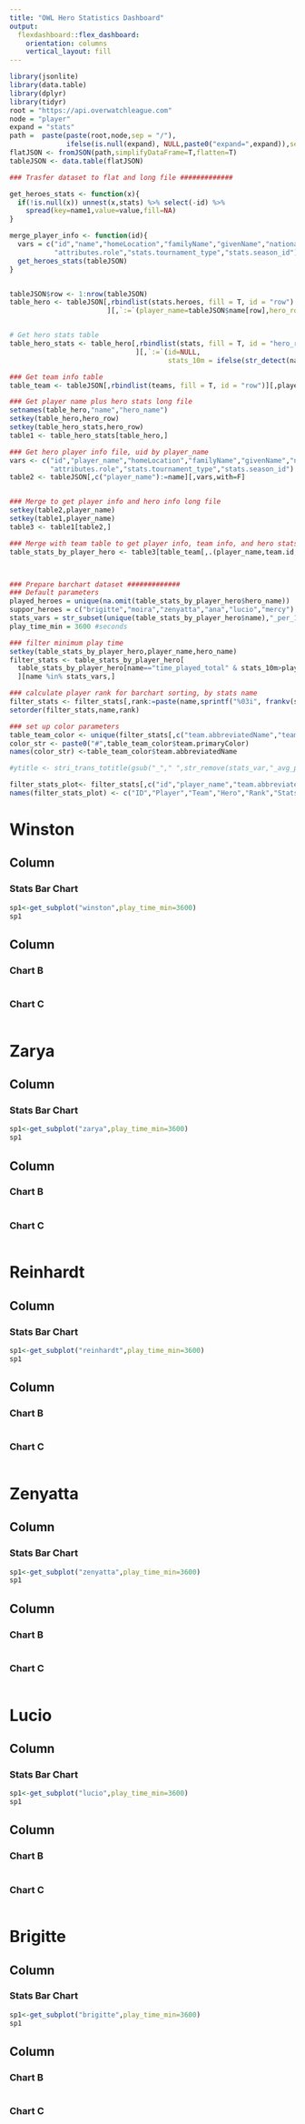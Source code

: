 ```yaml
---
title: "OWL Hero Statistics Dashboard"
output: 
  flexdashboard::flex_dashboard:
    orientation: columns
    vertical_layout: fill
---
```


```r
library(jsonlite)
library(data.table)
library(dplyr)
library(tidyr)
root = "https://api.overwatchleague.com"
node = "player"
expand = "stats"
path =  paste(paste(root,node,sep = "/"),
              ifelse(is.null(expand), NULL,paste0("expand=",expand)),sep="?")
flatJSON <- fromJSON(path,simplifyDataFrame=T,flatten=T)
tableJSON <- data.table(flatJSON)

### Trasfer dataset to flat and long file #############

get_heroes_stats <- function(x){
  if(!is.null(x)) unnest(x,stats) %>% select(-id) %>%
    spread(key=name1,value=value,fill=NA)
}

merge_player_info <- function(id){
  vars = c("id","name","homeLocation","familyName","givenName","nationality","teams",
           "attributes.role","stats.tournament_type","stats.season_id")
  get_heroes_stats(tableJSON)
}


tableJSON$row <- 1:nrow(tableJSON)
table_hero <- tableJSON[,rbindlist(stats.heroes, fill = T, id = "row")
                        ][,`:=`(player_name=tableJSON$name[row],hero_row =.I)]


# Get hero stats table
table_hero_stats <- table_hero[,rbindlist(stats, fill = T, id = "hero_row")
                               ][,`:=`(id=NULL,
                                       stats_10m = ifelse(str_detect(name,"_1m"),value*10,value))][]

### Get team info table
table_team <- tableJSON[,rbindlist(teams, fill = T, id = "row")][,player_name:=tableJSON$name[row]]

### Get player name plus hero stats long file
setnames(table_hero,"name","hero_name")
setkey(table_hero,hero_row)
setkey(table_hero_stats,hero_row)
table1 <- table_hero_stats[table_hero,]

### Get hero player info file, uid by player_name
vars <- c("id","player_name","homeLocation","familyName","givenName","nationality","teams",
          "attributes.role","stats.tournament_type","stats.season_id")
table2 <- tableJSON[,c("player_name"):=name][,vars,with=F]


### Merge to get player info and hero info long file
setkey(table2,player_name)
setkey(table1,player_name)
table3 <- table1[table2,]

### Merge with team table to get player info, team info, and hero stats long file
table_stats_by_player_hero <- table3[table_team[,.(player_name,team.id,team.name,team.primaryColor,team.abbreviatedName)],]



### Prepare barchart dataset #############
### Default parameters
played_heroes = unique(na.omit(table_stats_by_player_hero$hero_name))
suppor_heroes = c("brigitte","moira","zenyatta","ana","lucio","mercy")
stats_vars = str_subset(unique(table_stats_by_player_hero$name),"_per_1m")
play_time_min = 3600 #seconds

### filter minimum play time
setkey(table_stats_by_player_hero,player_name,hero_name)
filter_stats <- table_stats_by_player_hero[
  table_stats_by_player_hero[name=="time_played_total" & stats_10m>play_time_min, player_name,keyby=.(player_name,hero_name)],
  ][name %in% stats_vars,]

### calculate player rank for barchart sorting, by stats name
filter_stats <- filter_stats[,rank:=paste(name,sprintf("%03i", frankv(stats_10m,order=-1,ties.method = "first"))),by=name]
setorder(filter_stats,name,rank)

### set up color parameters
table_team_color <- unique(filter_stats[,c("team.abbreviatedName","team.primaryColor")])
color_str <- paste0("#",table_team_color$team.primaryColor)
names(color_str) <-table_team_color$team.abbreviatedName

#ytitle <- stri_trans_totitle(gsub("_"," ",str_remove(stats_var,"_avg_per_1m")))

filter_stats_plot<- filter_stats[,c("id","player_name","team.abbreviatedName","hero_name","rank","name","stats_10m")]
names(filter_stats_plot) <- c("ID","Player","Team","Hero","Rank","Stats_name","Value")

```

Winston
=======================================================================

Column {data-width=650}
-----------------------------------------------------------------------

###  Stats Bar Chart

```r
sp1<-get_subplot("winston",play_time_min=3600)
sp1
```

Column {data-width=350}
-----------------------------------------------------------------------

### Chart B

```r

```

### Chart C

```r

```

Zarya
=======================================================================

Column {data-width=650}
-----------------------------------------------------------------------

###  Stats Bar Chart

```r
sp1<-get_subplot("zarya",play_time_min=3600)
sp1
```

Column {data-width=350}
-----------------------------------------------------------------------

### Chart B

```r

```

### Chart C

```r

```

Reinhardt
=======================================================================

Column {data-width=650}
-----------------------------------------------------------------------

###  Stats Bar Chart

```r
sp1<-get_subplot("reinhardt",play_time_min=3600)
sp1
```

Column {data-width=350}
-----------------------------------------------------------------------

### Chart B

```r

```

### Chart C

```r

```
Zenyatta
=======================================================================

Column {data-width=650}
-----------------------------------------------------------------------

###  Stats Bar Chart

```r
sp1<-get_subplot("zenyatta",play_time_min=3600)
sp1
```

Column {data-width=350}
-----------------------------------------------------------------------

### Chart B

```r

```

### Chart C

```r

```
Lucio
=======================================================================

Column {data-width=650}
-----------------------------------------------------------------------

###  Stats Bar Chart

```r
sp1<-get_subplot("lucio",play_time_min=3600)
sp1
```

Column {data-width=350}
-----------------------------------------------------------------------

### Chart B

```r

```

### Chart C

```r

```
Brigitte
=======================================================================

Column {data-width=650}
-----------------------------------------------------------------------

###  Stats Bar Chart

```r
sp1<-get_subplot("brigitte",play_time_min=3600)
sp1
```

Column {data-width=350}
-----------------------------------------------------------------------

### Chart B

```r

```

### Chart C

```r

```
